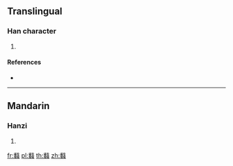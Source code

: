 {{character info/new}}
==Translingual==

===Han character===
{{Han char|rn=142|rad=虫|as=21|sn=27|four=93136|canj=FILII}}

# {{defn|Han|sort=虫21}}

====References====
* {{Han ref|kx=1104.410|dkj=33932|dj=1568.030|hdz=42910.140|uh=883D|ud=34877|bh=F9A7|bd=63911}}

----

==Mandarin==

===Hanzi===
{{cmn-hanzi|pin=[[jié]] ([[jie2]]), [[xuè]] ([[xue4]])|wg=chieh<sup>2</sup>, hsüeh<sup>4</sup>}}

# {{defn|lang=cmn|sort=虫21}}

[[fr:蠽]]
[[pl:蠽]]
[[th:蠽]]
[[zh:蠽]]